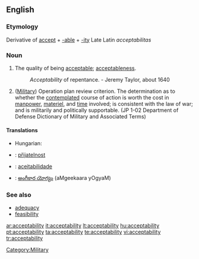 ==English==

===Etymology===
Derivative of [[accept]] + [[-able]] + [[-ity]]
Late Latin ''acceptabilitas''

===Noun===
{{en-noun|-}}

# The quality of being [[acceptable]]; [[acceptableness]].
#:''Acceptability'' of repentance. -  Jeremy Taylor, about 1640
# ([[Military]]) Operation plan review criterion. The determination as to whether the [[contemplated]] course of action is worth the cost in [[manpower]], [[materiel]], and [[time]] involved; is consistent with the law of war; and is militarily and politically supportable. (JP 1-02 Department of Defense Dictionary of Military and Associated Terms)

====Translations====
{{trans-top|acceptableness}}
* Hungarian: {{t+|hu|elfogadhatóság}}
{{trans-mid}}
{{trans-bottom}}

{{trans-top|operation plan review criterion}}
{{trans-mid}}
{{trans-bottom}}

{{checktrans-top}}
*{{ttbc|Czech}}: [[přijatelnost]] {{f}}
*{{ttbc|Portuguese}}: [[aceitabilidade]]
*{{ttbc|Telugu}}: [[అంగీకార యోగ్యం]] (aMgeekaara yOgyaM)
{{checktrans-bottom}}

===See also===
* [[adequacy]]
* [[feasibility]]

[[Category:Military]]

[[ar:acceptability]]
[[it:acceptability]]
[[lt:acceptability]]
[[hu:acceptability]]
[[pt:acceptability]]
[[ta:acceptability]]
[[te:acceptability]]
[[vi:acceptability]]
[[tr:acceptability]]